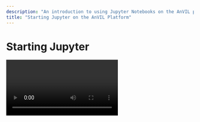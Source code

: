 ```yaml
---
description: "An introduction to using Jupyter Notebooks on the AnVIL platform."
title: "Starting Jupyter on the AnVIL Platform"
---
```


# Starting Jupyter

<Video url="https://youtu.be/T5xCxFHGpPE" />

## Objectives

The learning goals of this tutorial are to:

- Start compute for your Jupyter environment.
- Create a notebook to perform analysis.
- Stop compute to minimize expenses.

## Slides

The slides for this tutorial are located here: [Starting Jupyter](https://docs.google.com/presentation/d/1GYUP874Qd7K3S0Ls6iWY_M4jywpRb53qw0f78OBCFwk/edit#slide=id.p).
